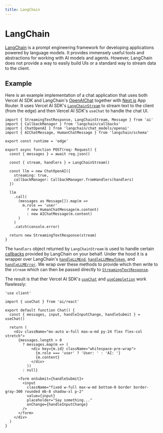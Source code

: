 ```yaml
---
title: LangChain
---
```


# LangChain

[LangChain](https://js.langchain.com/docs/) is a prompt engineering framework for developing applications powered by language models. It provides immensely useful tools and abstractions for working with AI models and agents.
However, LangChain does not provide a way to easily build UIs or a standard way to stream data to the client.

## Example

Here is an example implementation of a chat application that uses both Vercel AI SDK and LangChain's [OpenAIChat](https://js.langchain.com/docs/api/llms_openai/classes/OpenAIChat) together with [Next.js](https://nextjs.org/docs) App Router. It uses Vercel AI SDK's [`LangChainStream`](../api-reference#langchainstream) to stream text to the client (from the edge) and then Vercel AI SDK's `useChat` to handle the chat UI.

```tsx filename="app/api/chat/route.ts" {1,11,15,28}
import { StreamingTextResponse, LangChainStream, Message } from 'ai'
import { CallbackManager } from 'langchain/callbacks'
import { ChatOpenAI } from 'langchain/chat_models/openai'
import { AIChatMessage, HumanChatMessage } from 'langchain/schema'

export const runtime = 'edge'

export async function POST(req: Request) {
  const { messages } = await req.json()

  const { stream, handlers } = LangChainStream()

  const llm = new ChatOpenAI({
    streaming: true,
    callbackManager: CallbackManager.fromHandlers(handlers)
  })

  llm
    .call(
      (messages as Message[]).map(m =>
        m.role == 'user'
          ? new HumanChatMessage(m.content)
          : new AIChatMessage(m.content)
      )
    )
    .catch(console.error)

  return new StreamingTextResponse(stream)
}
```

The `handlers` object returned by `LangChainStream` is used to handle certain
[callbacks](https://js.langchain.com/docs/api/callbacks/) provided by LangChain on your behalf.
Under the hood it is a wrapper over LangChain's [`handleLLMEnd`](https://js.langchain.com/docs/api/callbacks/classes/BaseCallbackHandler#handlellmend), [`handleLLMNewToken`](https://js.langchain.com/docs/api/callbacks/classes/BaseCallbackHandler#handlellmnewtoken), and [`handleLLMError`](https://js.langchain.com/docs/api/callbacks/classes/BaseCallbackHandler#handlellmerror).
We wrap over these methods to provide which then write to the `stream` which can then be passed directly to [`StreamingTextResponse`](../api-reference/streaming-text-response#streamingtextresponse).

The result is that ther Vercel AI SDK's [`useChat`](../api-reference/use-chat) and [`useCompletion`](../api-reference/use-completion) work flawlessly:

```tsx filename="app/page.tsx"
'use client'

import { useChat } from 'ai/react'

export default function Chat() {
  const { messages, input, handleInputChange, handleSubmit } = useChat()

  return (
    <div className="mx-auto w-full max-w-md py-24 flex flex-col stretch">
      {messages.length > 0
        ? messages.map(m => (
            <div key={m.id} className="whitespace-pre-wrap">
              {m.role === 'user' ? 'User: ' : 'AI: '}
              {m.content}
            </div>
          ))
        : null}

      <form onSubmit={handleSubmit}>
        <input
          className="fixed w-full max-w-md bottom-0 border border-gray-300 rounded mb-8 shadow-xl p-2"
          value={input}
          placeholder="Say something..."
          onChange={handleInputChange}
        />
      </form>
    </div>
  )
}
```
